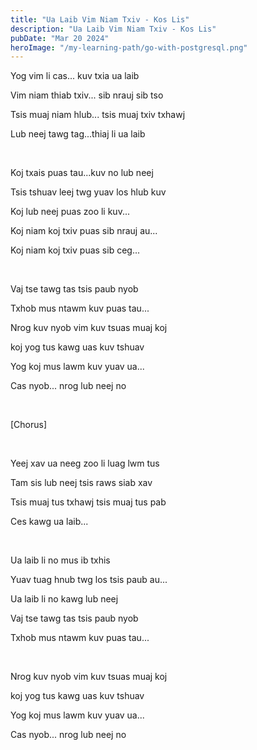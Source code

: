 ```yaml
---
title: "Ua Laib Vim Niam Txiv - Kos Lis"
description: "Ua Laib Vim Niam Txiv - Kos Lis"
pubDate: "Mar 20 2024"
heroImage: "/my-learning-path/go-with-postgresql.png"
---
```


Yog vim li cas... kuv txia ua laib

Vim niam thiab txiv... sib nrauj sib tso

Tsis muaj niam hlub... tsis muaj txiv txhawj

Lub neej tawg tag...thiaj li ua laib

<br />

Koj txais puas tau...kuv no lub neej

Tsis tshuav leej twg yuav los hlub kuv

Koj lub neej puas zoo li kuv...

Koj niam koj txiv puas sib nrauj au...

Koj niam koj txiv puas sib ceg...

<br />

Vaj tse tawg tas tsis paub nyob

Txhob mus ntawm kuv puas tau...

Nrog kuv nyob vim kuv tsuas muaj koj

koj yog tus kawg uas kuv tshuav

Yog koj mus lawm kuv yuav ua...

Cas nyob... nrog lub neej no

<br />

[Chorus]

<br />

Yeej xav ua neeg zoo li luag lwm tus

Tam sis lub neej tsis raws siab xav

Tsis muaj tus txhawj tsis muaj tus pab

Ces kawg ua laib...

<br />

Ua laib li no mus ib txhis

Yuav tuag hnub twg los tsis paub au...

Ua laib li no kawg lub neej

Vaj tse tawg tas tsis paub nyob

Txhob mus ntawm kuv puas tau...

<br />

Nrog kuv nyob vim kuv tsuas muaj koj

koj yog tus kawg uas kuv tshuav

Yog koj mus lawm kuv yuav ua...

Cas nyob... nrog lub neej no
